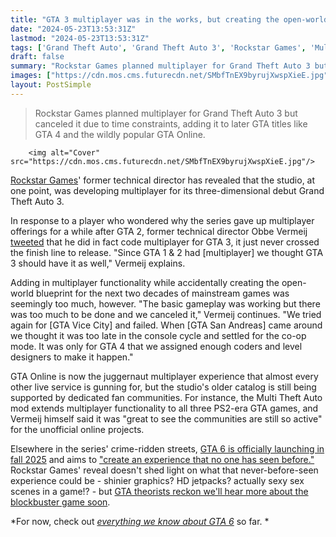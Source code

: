 ```yaml
---
title: "GTA 3 multiplayer was in the works, but creating the open-world blueprint for the next 20 years meant there 'was too much to be done'"
date: "2024-05-23T13:53:31Z"
lastmod: "2024-05-23T13:53:31Z"
tags: ['Grand Theft Auto', 'Grand Theft Auto 3', 'Rockstar Games', 'Multiplayer', 'Obbe Vermeij', 'Open-World', 'GTA Online', 'GTA 4', 'GTA 6']
draft: false
summary: "Rockstar Games planned multiplayer for Grand Theft Auto 3 but canceled it due to time constraints, adding it to later GTA titles like GTA 4 and the wildly popular GTA Online."
images: ["https://cdn.mos.cms.futurecdn.net/SMbfTnEX9byrujXwspXieE.jpg"]
layout: PostSimple
---
```

> Rockstar Games planned multiplayer for Grand Theft Auto 3 but canceled it due to time constraints, adding it to later GTA titles like GTA 4 and the wildly popular GTA Online.


        <img alt="Cover" src="https://cdn.mos.cms.futurecdn.net/SMbfTnEX9byrujXwspXieE.jpg"/>
        
[Rockstar Games](https://www.gamesradar.com/tag/rockstar-games/)' former technical director has revealed that the studio, at one point, was developing multiplayer for its three-dimensional debut Grand Theft Auto 3.

In response to a player who wondered why the series gave up multiplayer offerings for a while after GTA 2, former technical director Obbe Vermeij [tweeted](https://x.com/ObbeVermeij/status/1793410041057522151) that he did in fact code multiplayer for GTA 3, it just never crossed the finish line to release. "Since GTA 1 & 2 had [multiplayer] we thought GTA 3 should have it as well," Vermeij explains.

Adding in multiplayer functionality while accidentally creating the open-world blueprint for the next two decades of mainstream games was seemingly too much, however. "The basic gameplay was working but there was too much to be done and we canceled it," Vermeij continues. "We tried again for [GTA Vice City] and failed. When [GTA San Andreas] came around we thought it was too late in the console cycle and settled for the co-op mode. It was only for GTA 4 that we assigned enough coders and level designers to make it happen."

GTA Online is now the juggernaut multiplayer experience that almost every other live service is gunning for, but the studio's older catalog is still being supported by dedicated fan communities. For instance, the Multi Theft Auto mod extends multiplayer functionality to all three PS2-era GTA games, and Vermeij himself said it was "great to see the communities are still so active" for the unofficial online projects.

Elsewhere in the series' crime-ridden streets, [GTA 6 is officially launching in fall 2025](https://www.gamesradar.com/games/grand-theft-auto/gta-6-officially-launches-fall-2025-dispelling-rumors-of-a-potential-delay/) and aims to ["create an experience that no one has seen before."](https://www.gamesradar.com/games/grand-theft-auto/gta-6-publisher-says-perfection-is-hard-to-measure-but-rockstar-is-trying-to-create-an-experience-that-no-one-has-seen-before/) Rockstar Games' reveal doesn't shed light on what that never-before-seen experience could be - shinier graphics? HD jetpacks? actually sexy sex scenes in a game!? - but [GTA theorists reckon we'll hear more about the blockbuster game soon](https://www.gamesradar.com/games/grand-theft-auto/rockstar-detectives-think-gta-6s-cover-art-and-screenshots-could-be-revealed-very-soon/). 

*For now, check out *[<em>everything we know about GTA 6</em>](https://www.gamesradar.com/gta-6-guide/)* so far. *
        
